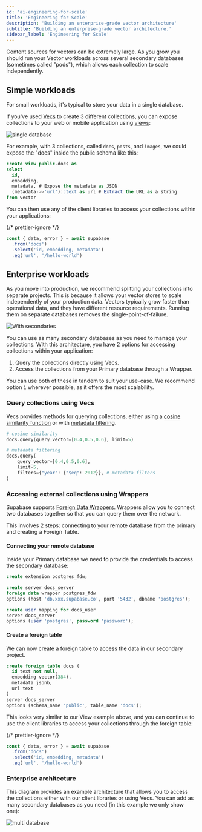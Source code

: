 ```yaml
---
id: 'ai-engineering-for-scale'
title: 'Engineering for Scale'
description: 'Building an enterprise-grade vector architecture'
subtitle: 'Building an enterprise-grade vector architecture.'
sidebar_label: 'Engineering for Scale'
---
```


Content sources for vectors can be extremely large. As you grow you should run your Vector workloads across several secondary databases (sometimes called "pods"), which allows each collection to scale independently.

## Simple workloads

For small workloads, it's typical to store your data in a single database.

If you've used [Vecs](/docs/guides/ai/vecs-python-client) to create 3 different collections, you can expose collections to your web or mobile application using [views](/docs/guides/database/tables#views):

<div>
  <Image
    alt="single database"
    src={{
      light: '/docs/img/ai/scaling/engineering-for-scale--single-database--light.png',
      dark: '/docs/img/ai/scaling/engineering-for-scale--single-database--dark.png',
    }}
  />
</div>

For example, with 3 collections, called `docs`, `posts`, and `images`, we could expose the "docs" inside the public schema like this:

```sql
create view public.docs as
select
  id,
  embedding,
  metadata, # Expose the metadata as JSON
  (metadata->>'url')::text as url # Extract the URL as a string
from vector
```

You can then use any of the client libraries to access your collections within your applications:

{/* prettier-ignore */}
```js
const { data, error } = await supabase
  .from('docs')
  .select('id, embedding, metadata')
  .eq('url', '/hello-world')
```

## Enterprise workloads

As you move into production, we recommend splitting your collections into separate projects. This is because it allows your vector stores to scale independently of your production data. Vectors typically grow faster than operational data, and they have different resource requirements. Running them on separate databases removes the single-point-of-failure.

<div>
  <Image
    alt="With secondaries"
    src={{
      light: '/docs/img/ai/scaling/engineering-for-scale--with-secondaries--light.png',
      dark: '/docs/img/ai/scaling/engineering-for-scale--with-secondaries--dark.png',
    }}
  />
</div>

You can use as many secondary databases as you need to manage your collections. With this architecture, you have 2 options for accessing collections within your application:

1. Query the collections directly using Vecs.
2. Access the collections from your Primary database through a Wrapper.

You can use both of these in tandem to suit your use-case. We recommend option `1` wherever possible, as it offers the most scalability.

### Query collections using Vecs

Vecs provides methods for querying collections, either using a [cosine similarity function](https://supabase.github.io/vecs/api/#basic) or with [metadata filtering](https://supabase.github.io/vecs/api/#metadata-filtering).

```python
# cosine similarity
docs.query(query_vector=[0.4,0.5,0.6], limit=5)

# metadata filtering
docs.query(
    query_vector=[0.4,0.5,0.6],
    limit=5,
    filters={"year": {"$eq": 2012}}, # metadata filters
)
```

### Accessing external collections using Wrappers

Supabase supports [Foreign Data Wrappers](/blog/postgres-foreign-data-wrappers-rust). Wrappers allow you to connect two databases together so that you can query them over the network.

This involves 2 steps: connecting to your remote database from the primary and creating a Foreign Table.

#### Connecting your remote database

Inside your Primary database we need to provide the credentials to access the secondary database:

```sql
create extension postgres_fdw;

create server docs_server
foreign data wrapper postgres_fdw
options (host 'db.xxx.supabase.co', port '5432', dbname 'postgres');

create user mapping for docs_user
server docs_server
options (user 'postgres', password 'password');
```

#### Create a foreign table

We can now create a foreign table to access the data in our secondary project.

```sql
create foreign table docs (
  id text not null,
  embedding vector(384),
  metadata jsonb,
  url text
)
server docs_server
options (schema_name 'public', table_name 'docs');
```

This looks very similar to our View example above, and you can continue to use the client libraries to access your collections through the foreign table:

{/* prettier-ignore */}
```js
const { data, error } = await supabase
  .from('docs')
  .select('id, embedding, metadata')
  .eq('url', '/hello-world')
```

### Enterprise architecture

This diagram provides an example architecture that allows you to access the collections either with our client libraries or using Vecs. You can add as many secondary databases as you need (in this example we only show one):

<div>
  <Image
    alt="multi database"
    src={{
      light: '/docs/img/ai/scaling/engineering-for-scale--multi-database--light.png',
      dark: '/docs/img/ai/scaling/engineering-for-scale--multi-database--dark.png',
    }}
  />
</div>
